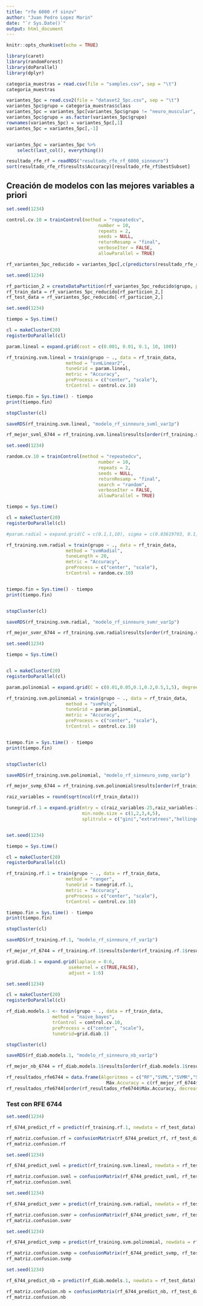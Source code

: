 ```yaml
---
title: "rfe 6000 rf sinzv"
author: "Juan Pedro Lopez Marin"
date: "`r Sys.Date()`"
output: html_document
---
```


```r
knitr::opts_chunk$set(echo = TRUE)
```

```r
library(caret)
library(randomForest)
library(doParallel)
library(dplyr)
```

```r
categoria_muestras = read.csv(file = "samples.csv", sep = "\t")
categoria_muestras
```

```r
variantes_5pc = read.csv2(file = "dataset2_5pc.csv", sep = "\t")
variantes_5pc$grupo = categoria_muestras$class
variantes_5pc = variantes_5pc[variantes_5pc$grupo != "neuro_muscular", ]
variantes_5pc$grupo = as.factor(variantes_5pc$grupo)
rownames(variantes_5pc) = variantes_5pc[,1]
variantes_5pc = variantes_5pc[,-1]


variantes_5pc = variantes_5pc %>%
    select(last_col(), everything())

```

```r
resultado_rfe_rf = readRDS("resultado_rfe_rf_6000_sinneuro")
sort(resultado_rfe_rf$results$Accuracy)[resultado_rfe_rf$bestSubset]
```





















## Creación de modelos con las mejores variables a priori

```r
set.seed(1234)

control.cv.10 = trainControl(method = "repeatedcv", 
                                  number = 10, 
                                  repeats = 2,
                                  seeds = NULL, 
                                  returnResamp = "final",
                                  verboseIter = FALSE,
                                  allowParallel = TRUE)
```

```r
rf_variantes_5pc_reducido = variantes_5pc[,c(predictors(resultado_rfe_rf),"grupo")]
```

```r
set.seed(1234)

rf_particion_2 = createDataPartition(rf_variantes_5pc_reducido$grupo, p=0.85, list = FALSE)
rf_train_data = rf_variantes_5pc_reducido[rf_particion_2,]
rf_test_data = rf_variantes_5pc_reducido[-rf_particion_2,]
```

```r
set.seed(1234)

tiempo = Sys.time()

cl = makeCluster(20)
registerDoParallel(cl)

param.lineal = expand.grid(cost = c(0.001, 0.01, 0.1, 10, 100))

rf_training.svm.lineal = train(grupo ~ ., data = rf_train_data,
                      method = "svmLinear2",
                      tuneGrid = param.lineal,
                      metric = "Accuracy",
                      preProcess = c("center", "scale"),
                      trControl = control.cv.10)

tiempo.fin = Sys.time() - tiempo
print(tiempo.fin)

stopCluster(cl)

saveRDS(rf_training.svm.lineal, "modelo_rf_sinneuro_svml_var1p")

```
```r
rf_mejor_svml_6744 = rf_training.svm.lineal$results[order(rf_training.svm.lineal$results$Accuracy, decreasing = TRUE),][1,]["Accuracy"]
```

```r
set.seed(1234)

random.cv.10 = trainControl(method = "repeatedcv", 
                                  number = 10,
                                  repeats = 2,
                                  seeds = NULL, 
                                  returnResamp = "final",
                                  search = "random",
                                  verboseIter = FALSE,
                                  allowParallel = TRUE)

tiempo = Sys.time()

cl = makeCluster(20)
registerDoParallel(cl)

#param.radial = expand.grid(C = c(0.1,1,10), sigma = c(0.03619703, 0.1, 1))

rf_training.svm.radial = train(grupo ~ ., data = rf_train_data,
                      method = "svmRadial",
                      tuneLength = 20,
                      metric = "Accuracy",
                      preProcess = c("center", "scale"),
                      trControl = random.cv.10)


tiempo.fin = Sys.time() - tiempo
print(tiempo.fin)


stopCluster(cl)

saveRDS(rf_training.svm.radial, "modelo_rf_sinneuro_svmr_var1p")
```

```r
rf_mejor_svmr_6744 = rf_training.svm.radial$results[order(rf_training.svm.radial$results$Accuracy, decreasing = TRUE),][1,]["Accuracy"]
```

```r
set.seed(1234)

tiempo = Sys.time()


cl = makeCluster(20)
registerDoParallel(cl)

param.polinomial = expand.grid(C = c(0.01,0.05,0.1,0.2,0.5,1,5), degree = c(1,2,3), scale = c(0.01,0.1,1))

rf_training.svm.polinomial = train(grupo ~ ., data = rf_train_data,
                      method = "svmPoly",
                      tuneGrid = param.polinomial,
                      metric = "Accuracy",
                      preProcess = c("center", "scale"),
                      trControl = control.cv.10)


tiempo.fin = Sys.time() - tiempo
print(tiempo.fin)


stopCluster(cl)

saveRDS(rf_training.svm.polinomial, "modelo_rf_sinneuro_svmp_var1p")
```

```r
rf_mejor_svmp_6744 = rf_training.svm.polinomial$results[order(rf_training.svm.polinomial$results$Accuracy, decreasing = TRUE),][1,]["Accuracy"]
```

```r
raiz_variables = round(sqrt(ncol(rf_train_data)))

tunegrid.rf.1 = expand.grid(mtry = c(raiz_variables-25,raiz_variables-20,raiz_variables-10, raiz_variables-5,raiz_variables, raiz_variables+10, raiz_variables+20, raiz_variables+30),
                            min.node.size = c(1,2,3,4,5),
                            splitrule = c("gini","extratrees","hellinger"))


set.seed(1234)

tiempo = Sys.time()

cl = makeCluster(20)
registerDoParallel(cl)

rf_training.rf.1 = train(grupo ~ ., data = rf_train_data,
                      method = "ranger",
                      tuneGrid = tunegrid.rf.1,
                      metric = "Accuracy",
                      preProcess = c("center", "scale"),
                      trControl = control.cv.10)

tiempo.fin = Sys.time() - tiempo
print(tiempo.fin)

stopCluster(cl)

saveRDS(rf_training.rf.1, "modelo_rf_sinneuro_rf_var1p")
```

```r
rf_mejor_rf_6744 = rf_training.rf.1$results[order(rf_training.rf.1$results$Accuracy, decreasing = TRUE),][1,]["Accuracy"]
```

```r
grid.diab.1 = expand.grid(laplace = 0:6,
                       usekernel = c(TRUE,FALSE),
                       adjust = 1:6)

set.seed(1234)

cl = makeCluster(20)
registerDoParallel(cl)

rf_diab.models.1 <- train(grupo ~ ., data = rf_train_data, 
                 method = "naive_bayes",
                 trControl = control.cv.10,
                 preProcess = c("center", "scale"),
                 tuneGrid=grid.diab.1)

stopCluster(cl)

saveRDS(rf_diab.models.1, "modelo_rf_sinneuro_nb_var1p")
```

```r
rf_mejor_nb_6744 = rf_diab.models.1$results[order(rf_diab.models.1$results$Accuracy, decreasing = TRUE),][1,]["Accuracy"]
```

```r
rf_resultados_rfe6744 = data.frame(Algoritmos = c("RF","SVML","SVMR","SVMP","NB"),
                                     Máx.Accuracy = c(rf_mejor_rf_6744$Accuracy, rf_mejor_svml_6744$Accuracy, rf_mejor_svmr_6744$Accuracy, rf_mejor_svmp_6744$Accuracy, rf_mejor_nb_6744$Accuracy))
rf_resultados_rfe6744[order(rf_resultados_rfe6744$Máx.Accuracy, decreasing = TRUE),]
```

### Test con RFE 6744

```r
set.seed(1234)

rf_6744_predict_rf = predict(rf_training.rf.1, newdata = rf_test_data)

rf_matriz.confusion.rf = confusionMatrix(rf_6744_predict_rf, rf_test_data$grupo)
rf_matriz.confusion.rf
```
```r
set.seed(1234)

rf_6744_predict_svml = predict(rf_training.svm.lineal, newdata = rf_test_data)

rf_matriz.confusion.svml = confusionMatrix(rf_6744_predict_svml, rf_test_data$grupo)
rf_matriz.confusion.svml
```
```r
set.seed(1234)

rf_6744_predict_svmr = predict(rf_training.svm.radial, newdata = rf_test_data)

rf_matriz.confusion.svmr = confusionMatrix(rf_6744_predict_svmr, rf_test_data$grupo)
rf_matriz.confusion.svmr
```
```r
set.seed(1234)

rf_6744_predict_svmp = predict(rf_training.svm.polinomial, newdata = rf_test_data)

rf_matriz.confusion.svmp = confusionMatrix(rf_6744_predict_svmp, rf_test_data$grupo)
rf_matriz.confusion.svmp
```
```r
set.seed(1234)

rf_6744_predict_nb = predict(rf_diab.models.1, newdata = rf_test_data)

rf_matriz.confusion.nb = confusionMatrix(rf_6744_predict_nb, rf_test_data$grupo)
rf_matriz.confusion.nb
``` 








